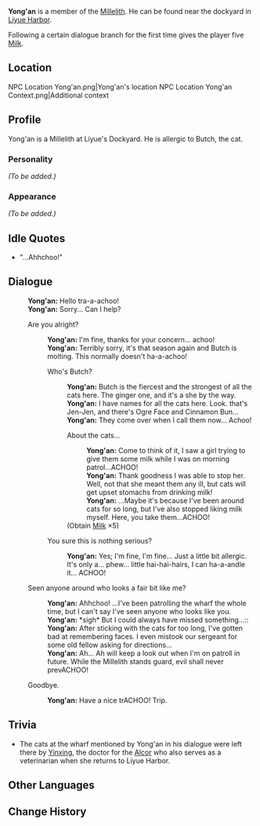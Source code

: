 {{Meta
<!-- REMOVE THIS TEMPLATE AFTER ADDING MISSING INFO -->
|missing_NPC_profile  = yes
}}
{{Character Infobox
|image            = NPC Yong'an.png
|type             = NPC
|region           = Liyue
|affiliation      = Millelith
|title            = Millelith
|dialoguereward   = {{Card|Milk|5}}
}}
'''Yong'an''' is a member of the [[Millelith]]. He can be found near the dockyard in [[Liyue Harbor]].

Following a certain dialogue branch for the first time gives the player five [[Milk]].

==Location==
<gallery hideaddbutton="true" captionalign="center">
NPC Location Yong'an.png|Yong'an's location
NPC Location Yong'an Context.png|Additional context
</gallery>

==Profile==
<!-- detailed story/lore information goes here -->
Yong'an is a Millelith at Liyue's Dockyard. He is allergic to Butch, the cat.

===Personality===
''(To be added.)''

===Appearance===
''(To be added.)''

==Idle Quotes==
*{{A|VO Yong'an 01.ogg}} "...Ahhchoo!"

==Dialogue==
{{Dialogue start}}
:'''Yong'an:''' Hello tra-a-achoo!
:'''Yong'an:''' Sorry... Can I help?
:{{DIcon}} Are you alright?
::'''Yong'an:''' I'm fine, thanks for your concern... achoo!
::'''Yong'an:''' Terribly sorry, it's that season again and Butch is molting. This normally doesn't ha-a-achoo!
::{{DIcon}} Who's Butch?
:::'''Yong'an:''' Butch is the fiercest and the strongest of all the cats here. The ginger one, and it's a she by the way.
:::'''Yong'an:''' I have names for all the cats here. Look. that's Jen-Jen, and there's Ogre Face and Cinnamon Bun...
:::'''Yong'an:''' They come over when I call them now... Achoo!
:::{{DIcon|Reward}} About the cats...
::::'''Yong'an:''' Come to think of it, I saw a girl trying to give them some milk while I was on morning patrol...ACHOO!
::::'''Yong'an:''' Thank goodness I was able to stop her. Well, not that she meant them any ill, but cats will get upset stomachs from drinking milk!
::::'''Yong'an:''' ...Maybe it's because I've been around cats for so long, but I've also stopped liking milk myself. Here, you take them...ACHOO!
:::;(Obtain [[Milk]] ×5)
::{{DIcon}} You sure this is nothing serious?
:::'''Yong'an:''' Yes; I'm fine, I'm fine... Just a little bit allergic. It's only a... phew... little hai-hai-hairs, I can ha-a-andle it... ACHOO!
:{{DIcon}} Seen anyone around who looks a fair bit like me?
::'''Yong'an:''' Ahhchoo! ...I've been patrolling the wharf the whole time, but I can't say I've seen anyone who looks like you.
::'''Yong'an:''' *sigh* But I could always have missed something...::
::'''Yong'an:''' After sticking with the cats for too long, I've gotten bad at remembering faces. I even mistook our sergeant for some old fellow asking for directions...
::'''Yong'an:''' Ah... Ah will keep a look out when I'm on patroll in future. While the Millelith stands guard, evil shall never prevACHOO!
:{{DIcon}} Goodbye.
::'''Yong'an:''' Have a nice trACHOO! Trip.
{{Dialogue end}}

==Trivia==
* The cats at the wharf mentioned by Yong'an in his dialogue were left there by [[Yinxing]], the doctor for the [[Alcor]] who also serves as a veterinarian when she returns to Liyue Harbor.

==Other Languages==
{{Other Languages
|default_hidden = 1
|en      = Yong'an
|zhs     = 永安
|zhs_rm  = Yǒng'ān
|zht     = 永安
|zht_rm  = Yǒng'ān
|ja      = 永安
|ja_rm   = Eian{{Assumed}}
|ko      = 영안
|ko_rm   = Yeong-an
|es      = Yong'an
|fr      = Yong'an
|ru      = Юн Ань
|th      = Yong'an
|vi      = Yong'an
|de      = Yong’an
|id      = Yong'an
|pt      = Yong'an
}}

==Change History==
{{Change History|1.0}}